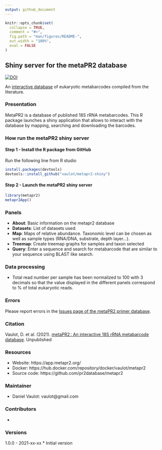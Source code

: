 ```yaml
---
output: github_document
---
```


<!-- README.md is generated from README.Rmd. Please edit that file -->

```r
knitr::opts_chunk$set(
  collapse = TRUE,
  comment = "#>",
  fig.path = "man/figures/README-",
  out.width = "100%",
  eval = FALSE
)
```

## Shiny server for the metaPR2 database

<!-- badges: start -->
[![DOI](https://zenodo.org/badge/191439796.svg)](https://zenodo.org/badge/latestdoi/191439796)
<!-- badges: end -->


An [interactive database](https://app.metapr2.org/) of eukaryotic metabarcodes compiled from the literature. 

### Presentation

MetaPR2 is a database of published 18S rRNA metabarcodes. This R package launches a shiny application that allows to interact with the database by mapping, searching and downloading the barcodes.

### How run the metaPR2 shiny server

#### Step 1 - Install the R package from GitHub

Run the following line from R studio

```r
install.packages(devtools)
devtools::install_github("vaulot/metapr2-shiny")
```


#### Step 2 - Launch the metaPR2 shiny server


```r
library(metapr2)
metapr2App()

```

### Panels

* **About**: Basic information on the metapr2 database
* **Datasets**: List of datasets used.
* **Map**: Maps of relative abundance. Taxonomic level can be chosen as well as sample types (RNA/DNA, substrate, depth layer...).
* **Treemap**: Create treemap graphs for samples and taxon selected
* **Query**: Enter a sequence and search for metabarcode that are similar to your sequence using BLAST like search.

### Data processing


* Total read number per sample has been normalized to 100 with 3 decimals so that the value displayed in the different panels correspond to % of total eukaryotic reads.

### Errors

Please report errors in the [Issues page of the metaPR2 primer database](https://xxx).


### Citation

Vaulot, D. et al. (2021). [metaPR2 : An interactive 18S rRNA metabarcode database](). Unpublished

### Resources
* Website: https://app.metapr2.org/
* Docker: https://hub.docker.com/repository/docker/vaulot/metapr2
* Source code: https://github.com/pr2database/metapr2

### Maintainer
* Daniel Vaulot: vaulot@gmail.com

### Contributors

* 

### Versions

1.0.0 - 2021-xx-xx
* Initial version